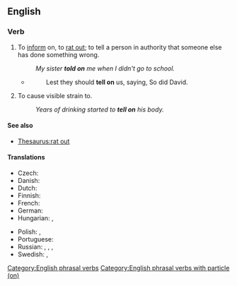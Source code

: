 ==English==

===Verb===
{{en-verb|tell<,,told> on}}

# {{lb|en|usually childish}} To [[inform]] on, to [[rat out]]; to tell a person in authority that someone else has done something wrong.
#: {{synonyms|en|bewray|q1=archaic}}
#: ''My sister '''told on''' me when I didn't go to school.''
#* {{RQ:KJV|1 Samuel|27|11}}
#*: Lest they should '''tell on''' us, saying, So did David.
# To cause visible strain to.
#: ''Years of drinking started to '''tell on''' his body.''

====See also====
* [[Thesaurus:rat out]]

====Translations====
{{trans-top|to tell someone that someone else has done something wrong}}
* Czech: {{t+|cs|žalovat}}
* Danish: {{t|da|sladre}}
* Dutch: {{t+|nl|klikken}}
* Finnish: {{t+|fi|kannella}}
* French: {{t+|fr|balancer}}
* German: {{t+|de|verpetzen}}
* Hungarian: {{t+|hu|beárul}}, {{t+|hu|árulkodik}}
{{trans-mid}}
* Polish: {{t+|pl|skarżyć|impf}}, {{t|pl|poskarżyć|pf}}
* Portuguese: {{t|pt|dedurar}}
* Russian: {{t+|ru|я́бедничать|impf}}, {{t+|ru|ная́бедничать|pf}}, {{t+|ru|стуча́ть|impf}}, {{t+|ru|настуча́ть|pf}}
* Swedish: {{t+|sv|skvallra}}, {{t+|sv|tjalla}}
{{trans-bottom}}

[[Category:English phrasal verbs]]
[[Category:English phrasal verbs with particle (on)]]